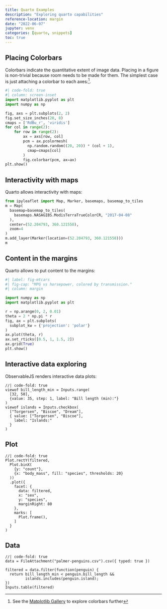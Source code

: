```yaml
---
title: Quarto Examples
description: "Exploring quarto capabilities"
reference-location: margin
date: "2022-06-07"
jupyter: venv
categories: [quarto, snippets]
toc: true
---
```


## Placing Colorbars

Colorbars indicate the quantitative extent of image data.
Placing in a figure is non-trivial because room needs to
be made for them. The simplest case is just attaching a 
colorbar to each axes:^[See the [Matplotlib Gallery](https://matplotlib.org/stable/gallery/subplots_axes_and_figures/colorbar_placement.html) to explore colorbars further].

```python
#| code-fold: true
#| column: screen-inset
import matplotlib.pyplot as plt
import numpy as np

fig, axs = plt.subplots(2, 2)
fig.set_size_inches(20, 8)
cmaps = ['RdBu_r', 'viridis']
for col in range(2):
    for row in range(2):
        ax = axs[row, col]
        pcm = ax.pcolormesh(
          np.random.random((20, 20)) * (col + 1),
          cmap=cmaps[col]
        )
        fig.colorbar(pcm, ax=ax)
plt.show()
```

## Interactivity with maps

Quarto allows interactivity with maps:

```python
from ipyleaflet import Map, Marker, basemaps, basemap_to_tiles
m = Map(
  basemap=basemap_to_tiles(
    basemaps.NASAGIBS.ModisTerraTrueColorCR, "2017-04-08"
  ),
  center=(52.204793, 360.121558),
  zoom=4
)
m.add_layer(Marker(location=(52.204793, 360.121558)))
m
```

## Content in the margins

Quarto allows to put content to the margins:

```python
#| label: fig-mtcars
#| fig-cap: "MPG vs horsepower, colored by transmission."
#| column: margin

import numpy as np
import matplotlib.pyplot as plt

r = np.arange(0, 2, 0.01)
theta = 2 * np.pi * r
fig, ax = plt.subplots(
  subplot_kw = {'projection': 'polar'} 
)
ax.plot(theta, r)
ax.set_rticks([0.5, 1, 1.5, 2])
ax.grid(True)
plt.show()
```

## Interactive data exploring

ObservableJS renders interactive data plots:

```ojs
//| code-fold: true
viewof bill_length_min = Inputs.range(
  [32, 50], 
  {value: 35, step: 1, label: "Bill length (min):"}
)
viewof islands = Inputs.checkbox(
  ["Torgersen", "Biscoe", "Dream"], 
  { value: ["Torgersen", "Biscoe"], 
    label: "Islands:"
  }
)
```

::: {.panel-tabset}

## Plot

```ojs
//| code-fold: true
Plot.rectY(filtered, 
  Plot.binX(
    {y: "count"}, 
    {x: "body_mass", fill: "species", thresholds: 20}
  ))
  .plot({
    facet: {
      data: filtered,
      x: "sex",
      y: "species",
      marginRight: 80
    },
    marks: [
      Plot.frame(),
    ]
  }
)
```

## Data

```ojs
//| code-fold: true
data = FileAttachment("palmer-penguins.csv").csv({ typed: true })

filtered = data.filter(function(penguin) {
  return bill_length_min < penguin.bill_length &&
         islands.includes(penguin.island);
})
Inputs.table(filtered)
```

:::